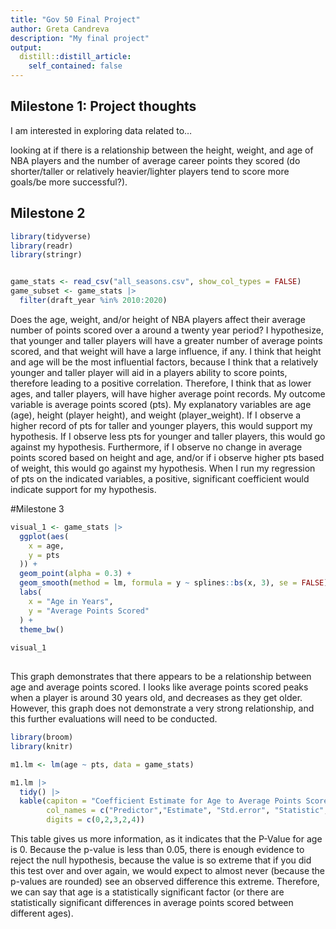 ```yaml
---
title: "Gov 50 Final Project"
author: Greta Candreva
description: "My final project"
output:
  distill::distill_article:
    self_contained: false
---
```




## Milestone 1: Project thoughts

I am interested in exploring data related to...

looking at if there is a relationship between the height, weight, and age of NBA players and the number of average career points they scored  (do shorter/taller or relatively heavier/lighter players tend to score more goals/be more successful?). 

## Milestone 2
```r
library(tidyverse)
library(readr)
library(stringr)


game_stats <- read_csv("all_seasons.csv", show_col_types = FALSE)
game_subset <- game_stats |>
  filter(draft_year %in% 2010:2020)
```

Does the age, weight, and/or height of NBA players affect their average number of points scored over a around a twenty year period? I hypothesize, that younger and taller players will have a greater number of average points scored, and that weight will have a large influence, if any. I think that height and age will be the most influential factors, because I think that a relatively younger and taller player will aid in a players ability to score points, therefore leading to a positive correlation. Therefore, I think that as lower ages, and taller players, will have higher average point records. My outcome variable is average points scored (pts). My explanatory variables are age (age), height (player height), and weight (player_weight). If I observe a higher record of pts for taller and younger players, this would support my hypothesis. If I observe less pts for younger and taller players, this would go against my hypothesis. Furthermore, if I observe no change in average points scored based on height and age, and/or if i observe higher pts based of weight, this would go against my hypothesis. When I run my regression of pts on the indicated variables, a positive, significant coefficient would indicate support for my hypothesis. 


#Milestone 3

```r
visual_1 <- game_stats |>
  ggplot(aes(
    x = age,
    y = pts
  )) +
  geom_point(alpha = 0.3) +
  geom_smooth(method = lm, formula = y ~ splines::bs(x, 3), se = FALSE) +
  labs(
    x = "Age in Years",
    y = "Average Points Scored"
  ) +
  theme_bw()
  
visual_1
  
```


This graph demonstrates that there appears to be a relationship between age and average points scored. I looks like average points scored peaks when a player is around 30 years old, and decreases as they get older. However, this graph does not demonstrate a very strong relationship, and this further evaluations will need to be conducted.  


```r
library(broom)
library(knitr)

m1.lm <- lm(age ~ pts, data = game_stats)

m1.lm |>
  tidy() |>
  kable(capiton = "Coefficient Estimate for Age to Average Points Scored in the NBA", 
        col_names = c("Predictor","Estimate", "Std.error", "Statistic", "P-Value") , 
        digits = c(0,2,3,2,4))

```

This table gives us more information, as it indicates that the P-Value for age is 0. Because the p-value is less than 0.05, there is enough evidence to reject the null hypothesis, because the value is so extreme that if you did this test over and over again, we would expect to almost never (because the p-values are rounded) see an observed difference this extreme. Therefore, we can say that age is a statistically significant factor (or there are statistically significant differences in average points scored between different ages). 




